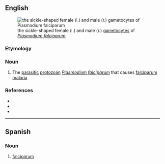 ==English==
[[File:Gametocytes plasmodium 5952 lores.jpg|thumb|the sickle-shaped female (l.) and male (r.) [[gametocyte]]s of ''[[Plasmodium falciparum]]'']]

===Etymology===
{{rfe|en}}

===Noun===
{{en-noun|-}}

# {{lb|en|cytology}} The [[parasitic]] [[protozoan]] ''[[Plasmodium falciparum]]'' that causes [[falciparum malaria]]

===References===
* {{pedia|Plasmodium falciparum|i=1}}
* {{specieslite|Plasmodium falciparum|i=1}}
* {{comcatlite|Plasmodium falciparum|i=1}}

----

==Spanish==

===Noun===
{{es-noun|m}}

# [[#English|falciparum]]